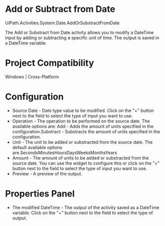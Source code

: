 ﻿# Add or Subtract from Date

UiPath.Activities.System.Date.AddOrSubstractFromDate

The Add or Substract from Date activity allows you to modify a DateTime input by adding or subtracting a specific unit of time. The output is saved in a DateTime variable.

# Project Compatibility

Windows | Cross-Platform

# Configuration

* Source Date - Date type value to be modified. Click on the "+" button next to the field to select the type of input you want to use.
* Operation - The operation to be performed on the source date. The available options are: Add - Adds the amount of units specified in the configuration.Substract - Substracts the amount of units specified in the configuration.
* Unit - The unit to be added or substracted from the source date. The default available options are.SecondsMinutesHoursDaysWeeksMonthsYears
* Amount - The amount of units to be added or substracted from the source date. You can use the widget to configure this or click on the "+" button next to the field to select the type of input you want to use.
* Preview - A preview of the output.

# Properties Panel

* The modified DateTime - The output of the activity saved as a DateTime variable. Click on the "+" button next to the field to select the type of output.
